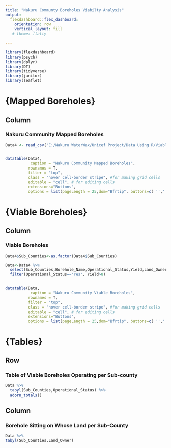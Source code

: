 ---
title: "Nakuru Communty Boreholes Viabilty Analysis"
output: 
  flexdashboard::flex_dashboard:
    orientation: row
    vertical_layout: fill
   # theme: flatly
     
---

```{r setup, include=FALSE}
library(flexdashboard)
library(psych)
library(dplyr)
library(DT)
library(tidyverse)
library(janitor)
library(leaflet)
```

# {Mapped Boreholes}
Column {data-width=650}
-----------------------------------------------------------------------

### Nakuru Community Mapped Boreholes

```{r}
Data4 <- read_csv("E:/Nakuru WaterWax/Unicef Project/Data Using R/Viablity of the Boreholes/Data4.csv")


datatable(Data4,
           caption = "Nakuru Community Mapped Boreholes",
          rownames = T,
          filter = "top",
          class = "hover cell-border stripe", #for making grid cells
          editable = "cell", # for editing cells
          extensions="Buttons",
          options = list(pageLength = 25,dom="Bfrtip", buttons=c( '','', '' )))
```

# {Viable Boreholes}

Column {data-width=650}
-----------------------------------------------------------------------

### Viable Boreholes

```{r}
Data4$Sub_Counties<-as.factor(Data4$Sub_Counties)

Data<-Data4 %>% 
  select(Sub_Counties,Borehole_Name,Operational_Status,Yield,Land_Owner) %>% 
  filter(Operational_Status=='Yes', Yield>8)


datatable(Data,
           caption = "Nakuru Community Viable Boreholes",
          rownames = T,
          filter = "top",
          class = "hover cell-border stripe", #for making grid cells
          editable = "cell", # for editing cells
          extensions="Buttons",
          options = list(pageLength = 25,dom="Bfrtip", buttons=c( '','', '' )))

```

# {Tables}

Row {data-height=450}
-----------------------------------------------------------------------

### Table of Viable Boreholes Operating per Sub-county 
```{r}
Data %>% 
  tabyl(Sub_Counties,Operational_Status) %>% 
  adorn_totals()
```

Column {data-height=850}
-----------------------------------------------------------------------

### Borehole Sitting on Whose Land per Sub-County 

```{r}
Data %>% 
tabyl(Sub_Counties,Land_Owner)

```














